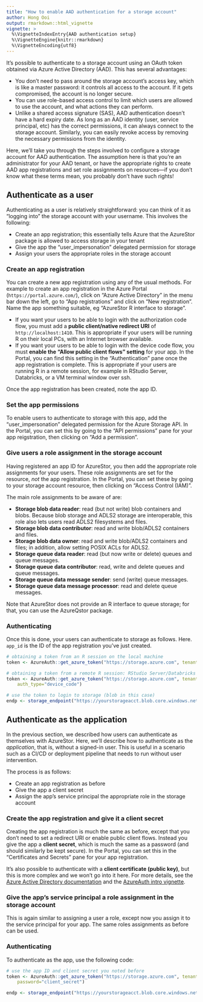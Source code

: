 ```yaml
---
title: "How to enable AAD authentication for a storage account"
author: Hong Ooi
output: rmarkdown::html_vignette
vignette: >
  %\VignetteIndexEntry{AAD authentication setup}
  %\VignetteEngine{knitr::rmarkdown}
  %\VignetteEncoding{utf8}
---
```


It's possible to authenticate to a storage account using an OAuth token obtained via Azure Active Directory (AAD). This has several advantages:

- You don't need to pass around the storage account's access key, which is like a master password: it controls all access to the account. If it gets compromised, the account is no longer secure.
- You can use role-based access control to limit which users are allowed to use the account, and what actions they can perform.
- Unlike a shared access signature (SAS), AAD authentication doesn't have a hard expiry date. As long as an AAD identity (user, service principal, etc) has the correct permissions, it can always connect to the storage account. Similarly, you can easily revoke access by removing the necessary permissions from the identity.

Here, we'll take you through the steps involved to configure a storage account for AAD authentication. The assumption here is that you're an administrator for your AAD tenant, or have the appropriate rights to create AAD app registrations and set role assignments on resources---if you don't know what these terms mean, you probably don't have such rights!

## Authenticate as a user

Authenticating as a user is relatively straightforward: you can think of it as "logging into" the storage account with your username. This involves the following:

- Create an app registration; this essentially tells Azure that the AzureStor package is allowed to access storage in your tenant
- Give the app the "user_impersonation" delegated permission for storage
- Assign your users the appropriate roles in the storage account

### Create an app registration

You can create a new app registration using any of the usual methods. For example to create an app registration in the Azure Portal (`https://portal.azure.com/`), click on "Azure Active Directory" in the menu bar down the left, go to "App registrations" and click on "New registration". Name the app something suitable, eg "AzureStor R interface to storage".

- If you want your users to be able to login with the authorization code flow, you must add a **public client/native redirect URI** of `http://localhost:1410`. This is appropriate if your users will be running R on their local PCs, with an Internet browser available.
- If you want your users to be able to login with the device code flow, you must **enable the "Allow public client flows" setting** for your app. In the Portal, you can find this setting in the "Authentication" pane once the app registration is complete. This is appropriate if your users are running R in a remote session, for example in RStudio Server, Databricks, or a VM terminal window over ssh.

Once the app registration has been created, note the app ID.

### Set the app permissions

To enable users to authenticate to storage with this app, add the "user_impersonation" delegated permission for the Azure Storage API. In the Portal, you can set this by going to the "API permissions" pane for your app reigstration, then clicking on "Add a permission".

### Give users a role assignment in the storage account

Having registered an app ID for AzureStor, you then add the appropriate role assignments for your users. These role assignments are set for the resource, _not_ the app registration. In the Portal, you can set these by going to your storage account resource, then clicking on "Access Control (IAM)".

The main role assignments to be aware of are:

- **Storage blob data reader**: read (but not write) blob containers and blobs. Because blob storage and ADLS2 storage are interoperable, this role also lets users read ADLS2 filesystems and files.
- **Storage blob data contributor**: read and write blob/ADLS2 containers and files.
- **Storage blob data owner**: read and write blob/ADLS2 containers and files; in addition, allow setting POSIX ACLs for ADLS2.
- **Storage queue data reader**: read (but now write or delete) queues and queue messages.
- **Storage queue data contributor**: read, write and delete queues and queue messages.
- **Storage queue data message sender**: send (write) queue messages.
- **Storage queue data message processor**: read and delete queue messages.

Note that AzureStor does not provide an R interface to queue storage; for that, you can use the AzureQstor package.

### Authenticating

Once this is done, your users can authenticate to storage as follows. Here. `app_id` is the ID of the app registration you've just created.

```r
# obtaining a token from an R session on the local machine
token <- AzureAuth::get_azure_token("https://storage.azure.com", tenant="yourtenant", app="app_id")

# obtaining a token from a remote R session: RStudio Server/Databricks
token <- AzureAuth::get_azure_token("https://storage.azure.com", tenant="yourtenant", app="app_id",
    auth_type="device_code")

# use the token to login to storage (blob in this case)
endp <- storage_endpoint("https://yourstorageacct.blob.core.windows.net", token=token)
```

## Authenticate as the application

In the previous section, we described how users can authenticate as themselves with AzureStor. Here, we'll describe how to authenticate as the _application_, that is, without a signed-in user. This is useful in a scenario such as a CI/CD or deployment pipeline that needs to run without user intervention.

The process is as follows:

- Create an app registration as before
- Give the app a client secret
- Assign the app's service principal the appropriate role in the storage account

### Create the app registration and give it a client secret

Creating the app registration is much the same as before, except that you don't need to set a redirect URI or enable public client flows. Instead you give the app a **client secret**, which is much the same as a password (and should similarly be kept secure). In the Portal, you can set this in the "Certificates and Secrets" pane for your app registration.

It's also possible to authenticate with a **client certificate (public key)**, but this is more complex and we won't go into it here. For more details, see the [Azure Active Directory documentation](https://docs.microsoft.com/en-au/azure/active-directory/develop/v2-oauth2-client-creds-grant-flow) and the [AzureAuth intro vignette](https://cran.r-project.org/package=AzureAuth/vignettes/token.html).

### Give the app's service principal a role assignment in the storage account

This is again similar to assigning a user a role, except now you assign it to the service principal for your app. The same roles assignments as before can be used.

### Authenticating

To authenticate as the app, use the following code:

```r
# use the app ID and client secret you noted before
token <- AzureAuth::get_azure_token("https://storage.azure.com", tenant="yourtenant", app="app_id",
    password="client_secret")

endp <- storage_endpoint("https://yourstorageacct.blob.core.windows.net", token=token)
```

